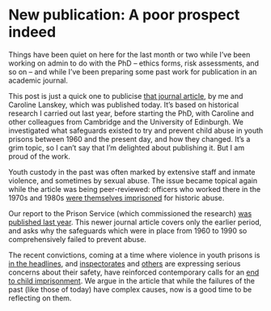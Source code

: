 # New publication: A poor prospect indeed

Things have been quiet on here for the last month or two while I've been working on admin to do with the PhD -- ethics forms, risk assessments, and so on -- and while I've been preparing some past work for publication in an academic journal.

This post is just a quick one to publicise [that journal article](https://www.mdpi.com/2075-4698/9/2/27), by me and Caroline Lanskey, which was published today. It's based on historical research I carried out last year, before starting the PhD, with Caroline and other colleagues from Cambridge and the University of Edinburgh. We investigated what safeguards existed to try and prevent child abuse in youth prisons between 1960 and the present day, and how they changed. It's a grim topic, so I can't say that I'm delighted about publishing it. But I am proud of the work.

Youth custody in the past was often marked by extensive staff and inmate violence, and sometimes by sexual abuse. The issue became topical again while the article was being peer-reviewed: officers who worked there in the 1970s and 1980s [were themselves imprisoned](https://www.bbc.co.uk/news/uk-england-tyne-47965929) for historic abuse.

Our report to the Prison Service (which commissioned the research) [was published last year](https://www.repository.cam.ac.uk/handle/1810/287561). This newer journal article covers only the earlier period, and asks why the safeguards which were in place from 1960 to 1990 so comprehensively failed to prevent abuse.

The recent convictions, coming at a time where violence in youth prisons is [in the headlines](https://www.independent.co.uk/news/uk/home-news/feltham-yoi-jail-prison-officer-attack-fight-hospital-london-a8861061.html), and [inspectorates](https://www.justiceinspectorates.gov.uk/hmiprisons/inspections/children-in-custody-2017-18/) and [others](https://howardleague.org/our-campaigns/transform-prisons/children-and-young-people/) are expressing serious concerns about their safety, have reinforced contemporary calls for an [end to child imprisonment](https://article39.org.uk/endchildimprisonment/). We argue in the article that while the failures of the past (like those of today) have complex causes, now is a good time to be reflecting on them.
